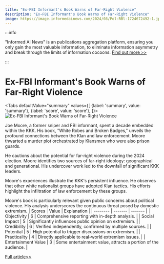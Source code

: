 ```yaml
---
title: "Ex-FBI Informant's Book Warns of Far-Right Violence"
description: "Ex-FBI Informant's Book Warns of Far-Right Violence"
image: https://image.informedainews.com/2024/08/Pol-RBl-1724672492-1.jpg
---
```



:::info

"Informed AI News" is an publications aggregation platform, ensuring you only gain the most valuable information, to eliminate information asymmetry and break through the limits of information cocoons.  [Find out more >>](/)

:::

# Ex-FBI Informant's Book Warns of Far-Right Violence


<Tabs
	defaultValue="summary"
	values={[
	{label: 'summary', value: 'summary'},
	{label: 'score', value: 'score'},
]}>
<TabItem value="summary">
<img
  src="https://image.informedainews.com/2024/08/Pol-RBl-1724672492-1.jpg"
  alt="Ex-FBI Informant's Book Warns of Far-Right Violence"
/>



Joe Moore, a former sniper and FBI informant, spent a decade embedded within the KKK. His book, "White Robes and Broken Badges," unveils the profound connections between the Klan and law enforcement. Moore thwarted a murder plot orchestrated by Klansmen who were also prison guards.

He cautions about the potential for far-right violence during the 2024 election. Moore identifies two sources of far-right ideology: geographical and generational. His undercover work led to the downfall of significant KKK leaders.

Moore's experiences illustrate the KKK's persistent influence. He observes that other white nationalist groups have adopted Klan tactics. His efforts highlight the infiltration of law enforcement by these groups.

Moore's book is particularly relevant given public concerns about political violence. His analysis underscores the continuous threat posed by domestic extremism.
</TabItem>
<TabItem value="score">
	| Scores     | Value   | Explanation |
	| -------- | ------- | ------- |
	| Objectivity  | 6    | Comprehensive reporting with in-depth analysis.    |
	| Social Impact | 5     | Significantly influences public opinion on extremism.    |
	| Credibility    | 6    | Verified independently, confirmed by multiple sources.    |
	| Potential    | 5    | High potential to trigger discussions on extremism.    |
	| Practicality    | 4    | Directly applicable to real-world extremism issues.    |
	| Entertainment Value    | 3    | Some entertainment value, attracts a portion of the audience.    |
</TabItem>
</Tabs>

[Full article>>](https://www.theguardian.com/books/article/2024/aug/25/joe-moore-white-robes-broken-bandages-kkk)

